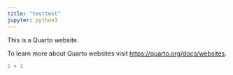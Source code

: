 ```yaml
---
title: "testtest"
jupyter: python3
---
```


This is a Quarto website.

To learn more about Quarto websites visit <https://quarto.org/docs/websites>.

```python
1 + 1
```
